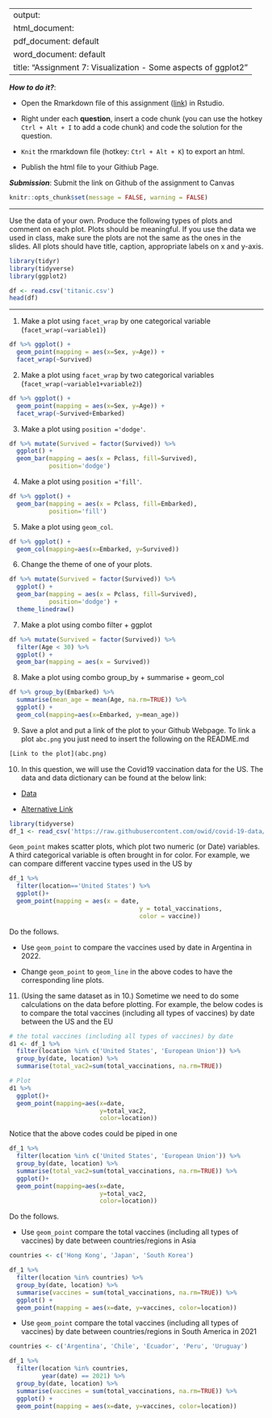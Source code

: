 
---
output: 
  html_document:
  pdf_document: default
  word_document: default
title: "Assignment 7: Visualization - Some aspects of ggplot2"
---

***How to do it?***: 

- Open the Rmarkdown file of this assignment ([link](assignment7.Rmd)) in Rstudio. 

- Right under each **question**, insert  a code chunk (you can use the hotkey `Ctrl + Alt + I` to add a code chunk) and code the solution for the question. 

- `Knit` the rmarkdown file (hotkey: `Ctrl + Alt + K`) to export an html.  

-  Publish the html file to your Githiub Page. 

***Submission***: Submit the link on Github of the assignment to Canvas

```r
knitr::opts_chunk$set(message = FALSE, warning = FALSE)
```

-------

Use the data of your own.  Produce the following types of plots and comment on each plot. Plots should be meaningful. If you use the data we used in class, make sure the plots are not the same as the ones in the slides. All plots should have title, caption, appropriate labels on x and y-axis. 

```r
library(tidyr)
library(tidyverse)
library(ggplot2)

df <- read.csv('titanic.csv')
head(df)
```


-------

1. Make a plot using `facet_wrap` by one categorical variable (`facet_wrap(~variable1)`)

```r
df %>% ggplot() +
  geom_point(mapping = aes(x=Sex, y=Age)) +
  facet_wrap(~Survived)
```


2. Make a plot using `facet_wrap` by two categorical variables (`facet_wrap(~variable1+variable2)`)

```r
df %>% ggplot() +
  geom_point(mapping = aes(x=Sex, y=Age)) +
  facet_wrap(~Survived+Embarked)
```


3. Make a plot using `position ='dodge'`.

```r
df %>% mutate(Survived = factor(Survived)) %>% 
  ggplot() + 
  geom_bar(mapping = aes(x = Pclass, fill=Survived),
           position='dodge')
```


4. Make a plot using `position ='fill'`. 

```r
df %>% ggplot() + 
  geom_bar(mapping = aes(x = Pclass, fill=Embarked),
           position='fill')
```


5. Make a plot using `geom_col`.

```r
df %>% ggplot() + 
  geom_col(mapping=aes(x=Embarked, y=Survived))
```


6. Change the theme of one of your plots. 

```r
df %>% mutate(Survived = factor(Survived)) %>%
  ggplot() + 
  geom_bar(mapping = aes(x = Pclass, fill=Survived),
           position='dodge') +
  theme_linedraw()
```


7. Make a plot using combo filter + ggplot

```r
df %>% mutate(Survived = factor(Survived)) %>%
  filter(Age < 30) %>%
  ggplot() + 
  geom_bar(mapping = aes(x = Survived))
```


8. Make a plot using combo group_by + summarise + geom_col

```r
df %>% group_by(Embarked) %>%
  summarise(mean_age = mean(Age, na.rm=TRUE)) %>%
  ggplot() + 
  geom_col(mapping=aes(x=Embarked, y=mean_age))

```


9. Save a plot and put a link of the plot to your Github Webpage.  To link a plot `abc.png` you just need to insert the following on the README.md

```r
[Link to the plot](abc.png)
```

10. In this question, we will use  the Covid19 vaccination data for the US. The data and data dictionary can be found at the below link:

- [Data](https://raw.githubusercontent.com/owid/covid-19-data/master/public/data/vaccinations/vaccinations-by-manufacturer.csv)

- [Alternative Link](https://bryantstats.github.io/math421/data/vaccinations-by-manufacturer.csv)

```r
library(tidyverse)
df_1 <- read_csv('https://raw.githubusercontent.com/owid/covid-19-data/master/public/data/vaccinations/vaccinations-by-manufacturer.csv')
```



`Geom_point` makes scatter plots, which plot two numeric (or Date) variables. A third categorical variable is often brought in for color. For example, we can compare different vaccine types used in the US by

```r
df_1 %>% 
  filter(location=='United States') %>% 
  ggplot()+
  geom_point(mapping = aes(x = date, 
                                    y = total_vaccinations, 
                                    color = vaccine))
```

Do the follows. 

  - Use `geom_point` to compare the vaccines used by date in Argentina in 2022. 
  
  - Change `geom_point` to `geom_line` in the above codes to have the corresponding line plots. 

11. (Using the same dataset as in 10.) Sometime we need to do some calculations on the data before plotting. For example, the below codes is to compare the total vaccines (including all types of vaccines) by date between the US and the EU

```r
# the total vaccines (including all types of vaccines) by date
d1 <- df_1 %>% 
  filter(location %in% c('United States', 'European Union')) %>% 
  group_by(date, location) %>% 
  summarise(total_vac2=sum(total_vaccinations, na.rm=TRUE))

# Plot
d1 %>% 
  ggplot()+
  geom_point(mapping=aes(x=date, 
                         y=total_vac2, 
                         color=location))
```

Notice that the above codes could be piped in one 

```r
df_1 %>% 
  filter(location %in% c('United States', 'European Union')) %>% 
  group_by(date, location) %>% 
  summarise(total_vac2=sum(total_vaccinations, na.rm=TRUE)) %>% 
  ggplot()+
  geom_point(mapping=aes(x=date, 
                         y=total_vac2, 
                         color=location))
```


Do the follows. 

- Use `geom_point` compare the total vaccines (including all types of vaccines) by date between countries/regions in Asia

```r
countries <- c('Hong Kong', 'Japan', 'South Korea')

df_1 %>%
  filter(location %in% countries) %>%
  group_by(date, location) %>%
  summarise(vaccines = sum(total_vaccinations, na.rm=TRUE)) %>%
  ggplot() +
  geom_point(mapping = aes(x=date, y=vaccines, color=location))

```


- Use `geom_point` compare the total vaccines (including all types of vaccines) by date between countries/regions in South America in 2021

```r
countries <- c('Argentina', 'Chile', 'Ecuador', 'Peru', 'Uruguay')

df_1 %>%
  filter(location %in% countries,
         year(date) == 2021) %>%
  group_by(date, location) %>%
  summarise(vaccines = sum(total_vaccinations, na.rm=TRUE)) %>%
  ggplot() +
  geom_point(mapping = aes(x=date, y=vaccines, color=location))
```

